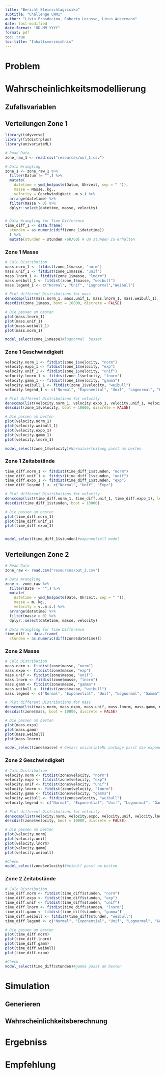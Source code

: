 ```yaml
---
title: "Bericht Steinschlagrisiko"
subtitle: "Challenge CWM1"
author: "Livio Prosdocimo, Roberto Lorusso, Linus Ackermann"
date: last-modified
date-format: "DD.MM.YYYY"
format: pdf
toc: true
toc-title: "Inhaltsverzeichnis"
---
```

\newpage

# Problem

\newpage
# Wahrscheinlichkeitsmodellierung
## Zufallsvariablen 

## Verteilungen Zone 1

```r

library(tidyverse)
library(fitdistrplus)
library(univariateML)

# Read Data
zone_raw_1 <- read.csv("resources/out_1.csv")

# Data Wrangling
zone_1 <- zone_raw_1 %>% 
  filter(Datum != "",) %>% 
  mutate(
    datetime = ymd_hm(paste(Datum, Uhrzeit, sep = " ")), 
    masse = Masse..kg., 
    velocity = Geschwindigkeit..m.s.) %>% 
  arrange(datetime) %>% 
  filter(masse > 0) %>% 
  dplyr::select(datetime, masse, velocity)


# Data Wrangling for Time Difference
time_diff_1 <- data.frame(
  stunden = as.numeric(diff(zone_1$datetime))
  ) %>% 
  mutate(stunden = stunden /60/60) # Um stunden zu erhalten
```


### Zone 1 Masse


```r
# Calc Distribution
mass.norm_1 <- fitdist(zone_1$masse, "norm")
mass.unif_1 <- fitdist(zone_1$masse, "unif")
mass.lnorm_1 <- fitdist(zone_1$masse, "lnorm")
mass.weibull_1 <- fitdist(zone_1$masse, "weibull")
mass.legend_1 <- c("Normal", "Unif", "Lognormal","Weibull")

# Plot different Distributions for mass
denscomp(list(mass.norm_1, mass.unif_1, mass.lnorm_1, mass.weibull_1), legendtext = mass.legend_1, plotstyle = "ggplot")
descdist(zone_1$mass, boot = 10000, discrete = FALSE)

# Die passen am besten
plot(mass.lnorm_1)
plot(mass.unif_1)
plot(mass.weibull_1)
plot(mass.norm_1)

model_select(zone_1$masse)#lognormal  besser
```

### Zone 1 Geschwindigkeit

```r
velocity.norm_1 <- fitdist(zone_1$velocity, "norm")
velocity.expo_1 <- fitdist(zone_1$velocity, "exp")
velocity.unif_1 <- fitdist(zone_1$velocity, "unif")
velocity.lnorm_1 <- fitdist(zone_1$velocity, "lnorm")
velocity.gamm_1 <- fitdist(zone_1$velocity, "gamma")
velocity.weibull_1 <- fitdist(zone_1$velocity, "weibull")
velocity.legend_1 <- c("Normal", "Exponential", "Unif", "Lognormal", "Gamma", "Weibull")

# Plot different Distributions for velocity
denscomp(list(velocity.norm_1, velocity.expo_1, velocity.unif_1, velocity.lnorm_1, velocity.gamm_1, velocity.weibull_1), legendtext = velocity.legend_1, plotstyle = "ggplot")
descdist(zone_1$velocity, boot = 10000, discrete = FALSE)

# Die passen am besten
plot(velocity.norm_1)
plot(velocity.weibull_1)
plot(velocity.expo_1)
plot(velocity.gamm_1)
plot(velocity.lnorm_1)

model_select(zone_1$velocity)#Normalverteilung passt am besten
```

### Zone 1 Zeitabstände

```r
time_diff.norm_1 <- fitdist(time_diff_1$stunden, "norm")
time_diff.unif_1 <- fitdist(time_diff_1$stunden, "unif")
time_diff.expo_1 <- fitdist(time_diff_1$stunden, "exp")
time_diff.legend_1 <- c("Normal", "Unif", "Expo")

# Plot different Distributions for velocity
denscomp(list(time_diff.norm_1, time_diff.unif_1, time_diff.expo_1), legendtext = time_diff.legend_1, plotstyle = "ggplot")
descdist(time_diff_1$stunden, boot = 10000)

# Die passen am besten 
plot(time_diff.norm_1)
plot(time_diff.unif_1)
plot(time_diff.expo_1)


model_select(time_diff_1$stunden)#exponentiell model
```

## Verteilungen Zone 2
```r
# Read Data
zone_raw <- read.csv("resources/out_2.csv")

# Data Wrangling
zone <- zone_raw %>% 
  filter(Date != "",) %>% 
  mutate(
    datetime = ymd_hm(paste(Date, Uhrzeit, sep = " ")), 
    masse = m..kg., 
    velocity = v..m.s.) %>% 
  arrange(datetime) %>% 
  filter(masse > 0) %>% 
  dplyr::select(datetime, masse, velocity)

# Data Wrangling for Time Difference
time_diff <- data.frame(
  stunden = as.numeric(diff(zone$datetime)))
```

### Zone 2 Masse

```r
# Calc Distribution
mass.norm <- fitdist(zone$masse, "norm")
mass.expo <- fitdist(zone$masse, "exp")
mass.unif <- fitdist(zone$masse, "unif")
mass.lnorm <- fitdist(zone$masse, "lnorm")
mass.gamm <- fitdist(zone$masse, "gamma")
mass.weibull <- fitdist(zone$masse, "weibull")
mass.legend <- c("Normal", "Exponential", "Unif", "Lognormal", "Gamma", "Weibull")

# Plot different Distributions for mass
denscomp(list(mass.norm, mass.expo, mass.unif, mass.lnorm, mass.gamm, mass.weibull), legendtext = mass.legend, plotstyle = "ggplot")
descdist(zone$mass, boot = 10000, discrete = FALSE)

# Die passen am besten 
plot(mass.expo)
plot(mass.gamm)
plot(mass.weibull)
plot(mass.lnorm)

model_select(zone$masse) # Gemäss univariateML package passt die exponentielle Verteilung am besten, da aber das Gewicht den Wert 0 nicht annhemen kann, haben wir uns für weibull entschieden (fast identdisch)

```

### Zone 2 Geschwindigkeit

```r
# Calc Distribution
velocity.norm <- fitdist(zone$velocity, "norm")
velocity.expo <- fitdist(zone$velocity, "exp")
velocity.unif <- fitdist(zone$velocity, "unif")
velocity.lnorm <- fitdist(zone$velocity, "lnorm")
velocity.gamm <- fitdist(zone$velocity, "gamma")
velocity.weibull <- fitdist(zone$velocity, "weibull")
velocity.legend <- c("Normal", "Exponential", "Unif", "Lognormal", "Gamma", "Weibull")

# Plot different Distributions for velocity
denscomp(list(velocity.norm, velocity.expo, velocity.unif, velocity.lnorm, velocity.gamm, velocity.weibull), legendtext = velocity.legend, plotstyle = "ggplot")
descdist(zone$velocity, boot = 10000, discrete = FALSE)

# Die passen am besten
plot(velocity.norm)
plot(velocity.unif)
plot(velocity.lnorm)
plot(velocity.gamm)
plot(velocity.weibull)

#Check
model_select(zone$velocity)#Weibull passt am besten
```

### Zone 2 Zeitabstände

```r
# Calc Distribution
time_diff.norm <- fitdist(time_diff$stunden, "norm")
time_diff.expo <- fitdist(time_diff$stunden, "exp")
time_diff.unif <- fitdist(time_diff$stunden, "unif")
time_diff.lnorm <- fitdist(time_diff$stunden, "lnorm")
time_diff.gamm <- fitdist(time_diff$stunden, "gamma")
time_diff.weibull <- fitdist(time_diff$stunden, "weibull")
time_diff.legend <- c("Normal", "Exponential", "Unif", "Lognormal", "Gamma", "Weibull")

# Die passen am besten 
plot(time_diff.norm)
plot(time_diff.lnorm)
plot(time_diff.gamm)
plot(time_diff.weibull)
plot(time_diff.expo)

#Check
model_select(time_diff$stunden)#gamma passt am besten
```


\newpage
# Simulation
## Generieren
## Wahrscheinlichkeitsberechnung

\newpage
# Ergebniss

\newpage
# Empfehlung


